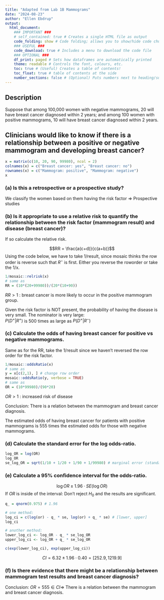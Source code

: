 ```yaml
---
title: "Adapted from Lab 1B Mammograms"
date: "2024-08-23"
author: "Ellen Ebdrup"
output: 
  html_document: 
    ### IMPORTANT ###
    # self_contained: true # Creates a single HTML file as output
    code_folding: show # Code folding; allows you to show/hide code chunks
    ### USEFUL ###
    code_download: true # Includes a menu to download the code file
    ### OPTIONAL ###
    df_print: paged # Sets how dataframes are automatically printed
    theme: readable # Controls the font, colours, etc.
    toc: true # (Useful) Creates a table of contents!
    toc_float: true # table of contents at the side
    number_sections: false # (Optional) Puts numbers next to heading/subheadings
---
```


## Description

Suppose that among 100,000 women with negative mammograms, 20 will have breast cancer diagnosed within 2 years; and among 100 women with positive mammograms, 10 will have breast cancer diagnosed within 2 years. 

## Clinicians would like to know if there is a relationship between a positive or negative mammogram and developing breast cancer?

```r
x = matrix(c(10, 20, 90, 99980), ncol = 2)
colnames(x) = c("Breast cancer: yes", "Breast cancer: no")
rownames(x) = c("Mammogram: positive", "Mammogram: negative")
x
```


### (a) Is this a retrospective or a prospective study?

We classify the women based on them having the risk factor $\Rightarrow$ Prospective studies

### (b) Is it appropriate to use a relative risk to quantify the relationship between the risk factor (mammogram result) and disease (breast cancer)?  
If so calculate the relative risk.

$$RR = \frac{a(c+d)}{c(a+b)}$$
Using the code below, we have to take 1/result, since mosaic thinks the row order is reverse such that $R^-$ is first. 
Either you reverse the roworder or take the 1/x. 
```r
1/mosaic::relrisk(x)
# same as
RR = (10*(20+99980))/(20*(10+90))
```

$RR > 1$ : breast cancer is more likely to occur in the positive mammogram group.

Given the risk factor is NOT present, the probability of having the disease is very small. The nominator is very large:  
$P(D^+ | R^+)$ is 500 times as large as $P(D^+ | R^-)$


### (c) Calculate the odds of having breast cancer for positive vs negative mammograms.

Same as for the RR, take the 1/result since we haven't reversed the row order for the risk factor. 

```r
1/mosaic::oddsRatio(x)
# same as
y = x[c(2,1), ] # change row order
mosaic::oddsRatio(y, verbose = TRUE)
# same as
OR = (10*99980)/(90*20)
```

$OR > 1$ : increased risk of disease  

Conclusion: There is a relation between the mammogram and breast cancer diagnosis.

The estimated odds of having breast cancer for patients with positive mammograms is 555 times the estimated odds for those with negative mammograms. 


### (d) Calculate the standard error for the log odds-ratio.

```r
log_OR = log(OR)
log_OR
se_log_OR = sqrt(1/10 + 1/20 + 1/90 + 1/99980) # marginal error (standard deviation)
```


### (e) Calculate a 95% confidence interval for the odds-ratio.

$$\log OR ± 1.96 \cdot SE(\log OR)$$
If $OR$ is inside of the interval: Don't reject $H_0$ and the results are significant.

```r
q_ = qnorm(0.975) # 1.96

# one method:
log_ci = c(log(or) - q_ * se, log(or) + q_ * se) # [lower, upper]
log_ci

# another method:
lower_log_ci <- log_OR - q_ * se_log_OR
upper_log_ci <- log_OR + q_ * se_log_OR

c(exp(lower_log_ci), exp(upper_log_ci))
```

$$CI = 6.32 ± 1.96 \cdot 0.40 = [252.9 , 1219.9]$$


### (f) Is there evidence that there might be a relationship between mammogram test results and breast cancer diagnosis?

Conclusion: $OR=555 \in CI \Rightarrow$ There is a relation between the mammogram and breast cancer diagnosis.
